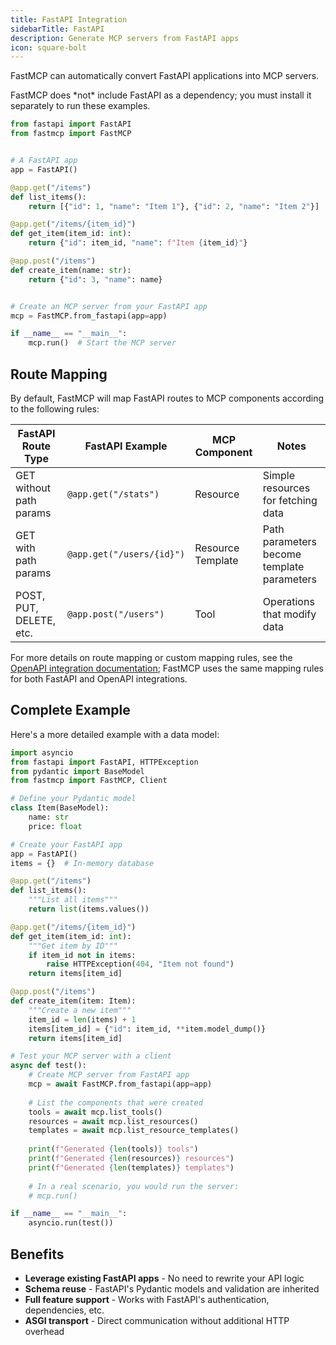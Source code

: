 ```yaml
---
title: FastAPI Integration
sidebarTitle: FastAPI
description: Generate MCP servers from FastAPI apps
icon: square-bolt
---
```



FastMCP can automatically convert FastAPI applications into MCP servers.

<Tip>
FastMCP does *not* include FastAPI as a dependency; you must install it separately to run these examples.
</Tip>


```python {2, 22, 25}
from fastapi import FastAPI
from fastmcp import FastMCP


# A FastAPI app
app = FastAPI()

@app.get("/items")
def list_items():
    return [{"id": 1, "name": "Item 1"}, {"id": 2, "name": "Item 2"}]

@app.get("/items/{item_id}")
def get_item(item_id: int):
    return {"id": item_id, "name": f"Item {item_id}"}

@app.post("/items")
def create_item(name: str):
    return {"id": 3, "name": name}


# Create an MCP server from your FastAPI app
mcp = FastMCP.from_fastapi(app=app)

if __name__ == "__main__":
    mcp.run()  # Start the MCP server
```

## Route Mapping

By default, FastMCP will map FastAPI routes to MCP components according to the following rules:

| FastAPI Route Type | FastAPI Example | MCP Component | Notes |
|--------------------|--------------|---------|-------|
| GET without path params | `@app.get("/stats")` | Resource | Simple resources for fetching data |
| GET with path params | `@app.get("/users/{id}")` | Resource Template | Path parameters become template parameters |
| POST, PUT, DELETE, etc. | `@app.post("/users")` | Tool | Operations that modify data |

For more details on route mapping or custom mapping rules, see the [OpenAPI integration documentation](/patterns/openapi#route-mapping); FastMCP uses the same mapping rules for both FastAPI and OpenAPI integrations.

## Complete Example

Here's a more detailed example with a data model:

```python
import asyncio
from fastapi import FastAPI, HTTPException
from pydantic import BaseModel
from fastmcp import FastMCP, Client

# Define your Pydantic model
class Item(BaseModel):
    name: str
    price: float

# Create your FastAPI app
app = FastAPI()
items = {}  # In-memory database

@app.get("/items")
def list_items():
    """List all items"""
    return list(items.values())

@app.get("/items/{item_id}")
def get_item(item_id: int):
    """Get item by ID"""
    if item_id not in items:
        raise HTTPException(404, "Item not found")
    return items[item_id]

@app.post("/items")
def create_item(item: Item):
    """Create a new item"""
    item_id = len(items) + 1
    items[item_id] = {"id": item_id, **item.model_dump()}
    return items[item_id]

# Test your MCP server with a client
async def test():
    # Create MCP server from FastAPI app
    mcp = await FastMCP.from_fastapi(app=app)
    
    # List the components that were created
    tools = await mcp.list_tools()
    resources = await mcp.list_resources()
    templates = await mcp.list_resource_templates()
    
    print(f"Generated {len(tools)} tools")
    print(f"Generated {len(resources)} resources")
    print(f"Generated {len(templates)} templates")
    
    # In a real scenario, you would run the server:
    # mcp.run()

if __name__ == "__main__":
    asyncio.run(test())
```

## Benefits

- **Leverage existing FastAPI apps** - No need to rewrite your API logic
- **Schema reuse** - FastAPI's Pydantic models and validation are inherited
- **Full feature support** - Works with FastAPI's authentication, dependencies, etc.
- **ASGI transport** - Direct communication without additional HTTP overhead
